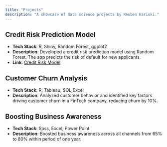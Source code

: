 ---
title: "Projects"
description: "A showcase of data science projects by Reuben Kariuki."
---

## Credit Risk Prediction Model
- **Tech Stack**: R, Shiny, Random Forest, ggplot2
- **Description**: Developed a credit risk prediction model using Random Forest. The app predicts the risk of default for new applicants.
- **Link**: [Credit Risk Model](https://shorturl.at/V1NLk)

## Customer Churn Analysis
- **Tech Stack**: R, Tableau, SQL,Excel
- **Description**: Analyzed customer behavior and identified key factors driving customer churn in a FinTech company, reducing churn by 10%.

## Boosting Business Awareness
- **Tech Stack**: Spss, Excel, Power Point
- **Description**: Boosted business awareness across all channels from 65% to 80% within period of one year.
